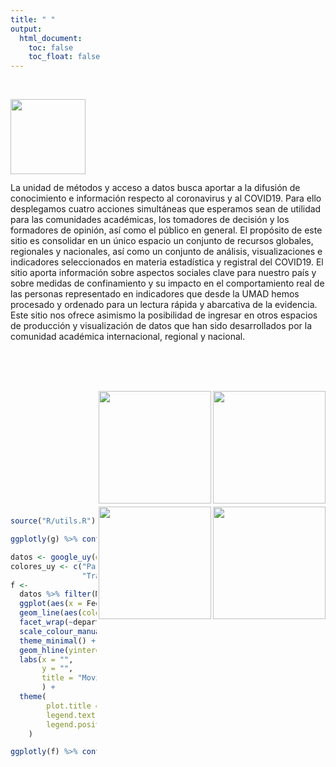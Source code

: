 ```yaml
---
title: " "
output:
  html_document:
    toc: false
    toc_float: false
---
```


<br />

<img src='img/init.png' align="left" height="120"/>        
   
<br />
    <br />
        <br />
            <br />
                <br />
                    <br />
                        <br />


La unidad de métodos y acceso a datos busca aportar a la difusión de conocimiento e información respecto al coronavirus y al COVID19. Para ello desplegamos cuatro acciones simultáneas que esperamos sean de utilidad para las comunidades académicas, los tomadores de decisión y los formadores de opinión, así como el público en general. El propósito de este sitio es consolidar en un único espacio un conjunto de recursos globales, regionales y nacionales, así como un conjunto de análisis, visualizaciones e indicadores seleccionados en materia estadística y registral del COVID19. El sitio aporta información sobre  aspectos sociales clave para nuestro país y sobre medidas de confinamiento y su impacto en el comportamiento real de las personas representado en indicadores que desde la UMAD hemos procesado y ordenado para un lectura rápida y abarcativa de la evidencia. Este sitio nos ofrece asimismo la posibilidad de ingresar en otros espacios de producción y visualización de datos que han sido desarrollados por la comunidad académica internacional, regional y nacional.


<br />
    <br />
        <br />

  
[<img src="img/c4.png" style="margin-center:30px;margin-bottom:5px;" align="right" height="180"></a>](https://umad-fcs.github.io/COVID19UY/linkoteca.html)
[<img src="img/c3.png" style="margin-center:30px;margin-bottom:5px;" align="right" height="180"></a>](https://umad-fcs.github.io/COVID19UY/documentos.html)
[<img src="img/c2.png" style="margin-center:30px;margin-bottom:5px;" align="right" height="180"></a>](https://umad-fcs.github.io/COVID19UY/observatorio_social.html)
[<img src="img/c1.png" style="margin-center:30px;margin-bottom:5px;" align="right" height="180"></a>](https://umad-fcs.github.io/COVID19UY/observatorio_covid.html)  



<br />
    <br />
        <br />
            <br />
            <br />
            <br />
            <br />
            <br />
            <br />
            <br />
            <br />


```r
source("R/utils.R")
```

```r
ggplotly(g) %>% config(displayModeBar = FALSE)
```

```r
datos <- google_uy(datos = busca_data("^Global"))
colores_uy <- c("Parques"  = "#5277F8", 
                "Trabajo"  = "#F5615F")
f <- 
  datos %>% filter(Movilidad %in% c('Parques', 'Trabajo')) %>% 
  ggplot(aes(x = Fecha, y = Valor)) + 
  geom_line(aes(color = Movilidad)) +
  facet_wrap(~departamento) +
  scale_colour_manual(values = colores_uy) +
  theme_minimal() +
  geom_hline(yintercept = 0, color = "gray") +
  labs(x = "", 
       y = "", 
       title = "Movilidad en <span style='color:#5277F8'>parques</span> y <span style='color:#F5615F'>lugares de trabajo</span> seg\u00fan Google (Uruguay y los 19 departamentos)"
       ) +
  theme(
        plot.title = element_markdown(lineheight = 1.1),
        legend.text = element_markdown(size = 11),
        legend.position = "none"
    )

ggplotly(f) %>% config(displayModeBar = FALSE)

```



